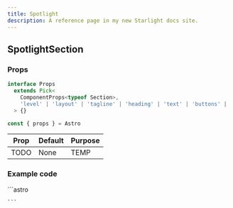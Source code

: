 ```yaml
---
title: Spotlight
description: A reference page in my new Starlight docs site.
---
```




## SpotlightSection

### Props
```ts
interface Props
  extends Pick<
    ComponentProps<typeof Section>,
    'level' | 'layout' | 'tagline' | 'heading' | 'text' | 'buttons' | 'image'
  > {}

const { props } = Astro
```

| Prop  | Default | Purpose |
| ----  | ------- | ------- |
| TODO  | None    | TEMP    |

### Example code
<Tabs>
  <TabItem label="Self-closing">
    ```astro

    ```
  </TabItem>
</Tabs>

<Window>
  <SpotlightSection />
</Window>